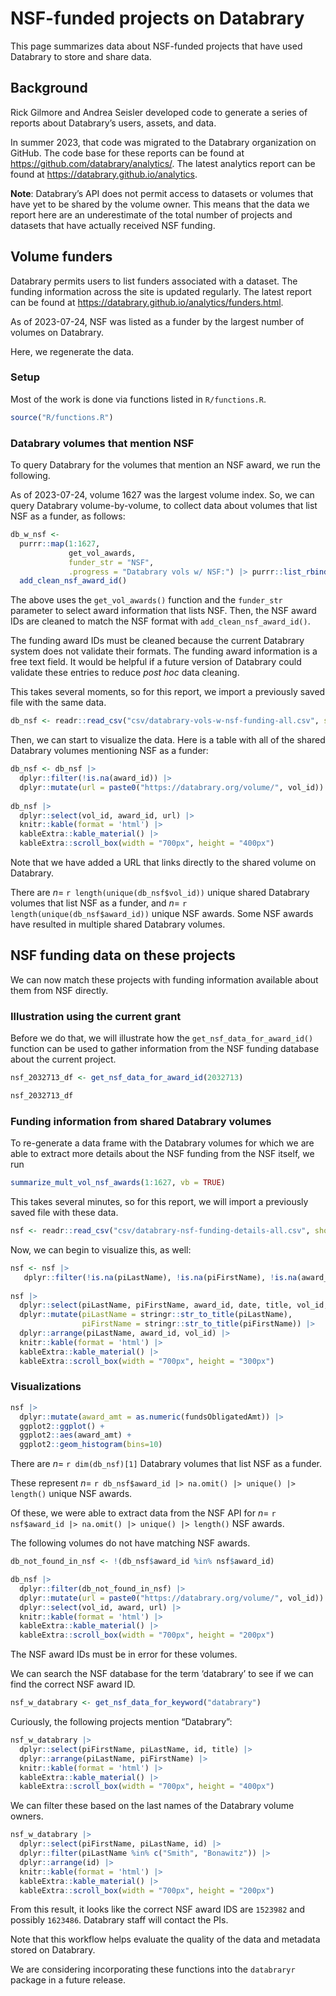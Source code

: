 # NSF-funded projects on Databrary

This page summarizes data about NSF-funded projects that have used Databrary
to store and share data.

## Background  {-}

Rick Gilmore and Andrea Seisler developed code to generate a series of reports 
about Databrary's users, assets, and data.

In summer 2023, that code was migrated to the Databrary organization on GitHub.
The code base for these reports can be found at <https://github.com/databrary/analytics/>.
The latest analytics report can be found at <https://databrary.github.io/analytics>.

**Note**: Databrary's API does not permit access to datasets or volumes that have yet to be shared by the volume owner.
This means that the data we report here are an underestimate of the total number of projects and datasets that have actually received NSF funding.

## Volume funders {-}

Databrary permits users to list funders associated with a dataset.
The funding information across the site is updated regularly.
The latest report can be found at <https://databrary.github.io/analytics/funders.html>.

As of 2023-07-24, NSF was listed as a funder by the largest number of volumes on Databrary.

Here, we regenerate the data.

### Setup {-}

Most of the work is done via functions listed in `R/functions.R`.

```r
source("R/functions.R")
```

### Databrary volumes that mention NSF {-}

To query Databrary for the volumes that mention an NSF award, we run the following.

As of 2023-07-24, volume 1627 was the largest volume index.
So, we can query Databrary volume-by-volume, to collect data about volumes that list NSF as a funder, as follows:

```r
db_w_nsf <-
  purrr::map(1:1627,
             get_vol_awards,
             funder_str = "NSF",
             .progress = "Databrary vols w/ NSF:") |> purrr::list_rbind() |>
  add_clean_nsf_award_id()
```

The above uses the `get_vol_awards()` function and the `funder_str` parameter to select award information that lists NSF. Then, the NSF award IDs are cleaned to match the NSF format with `add_clean_nsf_award_id()`.

::: {.rmdnote}

The funding award IDs must be cleaned because the current Databrary system does not validate their formats. 
The funding award information is a free text field.
It would be helpful if a future version of Databrary could validate these entries to reduce *post hoc* data cleaning.

:::

This takes several moments, so for this report, we import a previously saved file with the same data.

```r
db_nsf <- readr::read_csv("csv/databrary-vols-w-nsf-funding-all.csv", show_col_types = FALSE)
```

Then, we can start to visualize the data. Here is a table with all of the shared Databrary volumes mentioning NSF as a funder:

```r
db_nsf <- db_nsf |>
  dplyr::filter(!is.na(award_id)) |>
  dplyr::mutate(url = paste0("https://databrary.org/volume/", vol_id))
  
db_nsf |>
  dplyr::select(vol_id, award_id, url) |>
  knitr::kable(format = 'html') |>
  kableExtra::kable_material() |>
  kableExtra::scroll_box(width = "700px", height = "400px")
```

::: {.rmdnote}

Note that we have added a URL that links directly to the shared volume on Databrary.

:::

There are $n=$ `r length(unique(db_nsf$vol_id))` unique shared Databrary volumes that list NSF as a funder, and $n=$ `r length(unique(db_nsf$award_id))` unique NSF awards.
Some NSF awards have resulted in multiple shared Databrary volumes.

## NSF funding data on these projects {-}

We can now match these projects with funding information available about them from NSF directly.

### Illustration using the current grant {-}

Before we do that, we will illustrate how the `get_nsf_data_for_award_id()` function can be used to gather information from the NSF funding database about the current project.

```r
nsf_2032713_df <- get_nsf_data_for_award_id(2032713)

nsf_2032713_df
```

### Funding information from shared Databrary volumes {-}

To re-generate a data frame with the Databrary volumes for which we are able to extract more details about the NSF funding from the NSF itself, we run

```r
summarize_mult_vol_nsf_awards(1:1627, vb = TRUE)
```

This takes several minutes, so for this report, we will import a previously saved file with these data.

```r
nsf <- readr::read_csv("csv/databrary-nsf-funding-details-all.csv", show_col_types = FALSE)
```

Now, we can begin to visualize this, as well:

```r
nsf <- nsf |>
   dplyr::filter(!is.na(piLastName), !is.na(piFirstName), !is.na(award_id))
 
nsf |>
  dplyr::select(piLastName, piFirstName, award_id, date, title, vol_id, fundsObligatedAmt) |>
  dplyr::mutate(piLastName = stringr::str_to_title(piLastName),
                piFirstName = stringr::str_to_title(piFirstName)) |>
  dplyr::arrange(piLastName, award_id, vol_id) |>
  knitr::kable(format = 'html') |>
  kableExtra::kable_material() |>
  kableExtra::scroll_box(width = "700px", height = "300px")
```

### Visualizations {-}

```r
nsf |>
  dplyr::mutate(award_amt = as.numeric(fundsObligatedAmt)) |>
  ggplot2::ggplot() +
  ggplot2::aes(award_amt) +
  ggplot2::geom_histogram(bins=10)
```

There are $n=$ `r dim(db_nsf)[1]` Databrary volumes that list NSF as a funder.

These represent $n=$ `r db_nsf$award_id |> na.omit() |> unique() |> length()` unique NSF awards.

Of these, we were able to extract data from the NSF API for $n=$ `r nsf$award_id |> na.omit() |> unique() |> length()` NSF awards.

The following volumes do not have matching NSF awards.

```r
db_not_found_in_nsf <- !(db_nsf$award_id %in% nsf$award_id)

db_nsf |>
  dplyr::filter(db_not_found_in_nsf) |>
  dplyr::mutate(url = paste0("https://databrary.org/volume/", vol_id)) |>
  dplyr::select(vol_id, award, url) |>
  knitr::kable(format = 'html') |>
  kableExtra::kable_material() |>
  kableExtra::scroll_box(width = "700px", height = "200px")
```

The NSF award IDs must be in error for these volumes.

We can search the NSF database for the term 'databrary' to see if we can find the correct
NSF award ID.

```r
nsf_w_databrary <- get_nsf_data_for_keyword("databrary")
```

Curiously, the following projects mention "Databrary":

```r
nsf_w_databrary |>
  dplyr::select(piFirstName, piLastName, id, title) |>
  dplyr::arrange(piLastName, piFirstName) |>
  knitr::kable(format = 'html') |>
  kableExtra::kable_material() |>
  kableExtra::scroll_box(width = "700px", height = "400px")
```

We can filter these based on the last names of the Databrary volume owners.

```r
nsf_w_databrary |>
  dplyr::select(piFirstName, piLastName, id) |>
  dplyr::filter(piLastName %in% c("Smith", "Bonawitz")) |>
  dplyr::arrange(id) |>
  knitr::kable(format = 'html') |>
  kableExtra::kable_material() |>
  kableExtra::scroll_box(width = "700px", height = "200px")
```

From this result, it looks like the correct NSF award IDS are `1523982` and possibly `1623486`.
Databrary staff will contact the PIs.

::: {.rmdnote}

Note that this workflow helps evaluate the quality of the data and metadata stored on Databrary.

We are considering incorporating these functions into the `databraryr` package in a future release.

:::